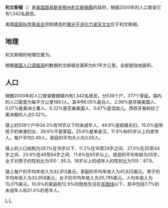 {{Unreferenced|time=2019-01-16T15:44:33+00:00}}
{{coord|30|29|55|N|90|44|54|W|display=title}}
'''利文斯頓'''（{{lang-en|'''Livingston'''}}）是[[美国|美国]][[路易斯安那州|路易斯安那州]][[利文斯頓縣_(路易斯安那州)|利文斯頓縣]]的县府，根据2000年的人口普查它有1,342名居民。

美国[[国家科学基金会|国家科学基金会]]资助建造的[[激光干涉引力波天文台|激光干涉引力波天文台]]位于利文斯頓。

==地理==
利文斯頓的地理位置为{{coord|30|29|55|N|90|44|54|W|type:city}}。

根据[[美国人口调查局|美国人口调查局]]的数据利文斯頓总面积为8.1平方公里，全部是陆地面积。

==人口==
根据2000年的人口普查数据镇内有1,342名居民，分539个户，377个家庭。镇内的人口密度为每平方公里166.1人。其中96.05%是白人、2.98%是非裔美国人、0.07%是美洲土著人、0.22%是亚裔美国人、0.67%是混血儿。西班牙裔和拉丁美洲裔的人占0.52%。

镇上的539个户中34.3%有18岁以下的未成年人、49.9%是结婚夫妇、15.0%是带孩子的单身妇女、29.9%不是家庭。25.6%是单身汉，11.9%有65岁以上的老年人。每户平均2.49人，家庭的平均大小为3.00人。

镇上的人口结构为26.1%在18岁以下、11.2%在18至24岁之间、27.0%在25至44岁之间、23.9%在45至64岁之间、11.8%在65岁以上。居民的平均年龄为35岁。女子对男子的性别比为100：95.3。18岁以上的成年人的性别比为100：87.9。

镇上每户的平均年收入为32,813美元，家庭的平均年收入为41,625美元。男子的平均年收入为33,958美元，女子的平均年收入为20,795美元。人均年收入为15,075美元。10.9%的家庭和12.9%的居民生活在[[贫困线|贫困线]]以下，其中包括7.7%的未成年人和21.4%的老年人。

[[Category:路易斯安那州城市|L]]
[[Category:引力波天文学|L]]